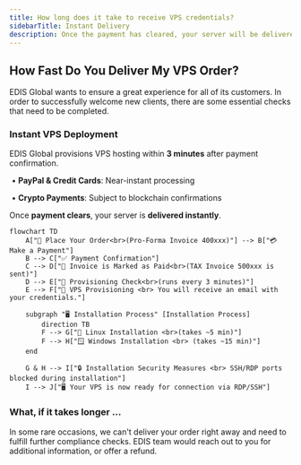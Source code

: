 ```yaml
---
title: How long does it take to receive VPS credentials?
sidebarTitle: Instant Delivery
description: Once the payment has cleared, your server will be delivered instantly.
---
```


## **How Fast Do You Deliver My VPS Order?**

EDIS Global wants to ensure a great experience for all of its customers.&#x20;
In order to successfully welcome new clients, there are some essential checks that need to be completed.

### &#xA;**Instant VPS Deployment**

EDIS Global provisions VPS hosting within **3 minutes** after payment confirmation.



​	•	**PayPal & Credit Cards**: Near-instant processing

​	•	**Crypto Payments**: Subject to blockchain confirmations



Once **payment clears**, your server is **delivered instantly**.



```mermaid
flowchart TD
    A["🛒 Place Your Order<br>(Pro-Forma Invoice 400xxx)"] --> B["💳 Make a Payment"]
    B --> C["✅ Payment Confirmation"]
    C --> D["📜 Invoice is Marked as Paid<br>(TAX Invoice 500xxx is sent)"]
    D --> E["🔄 Provisioning Check<br>(runs every 3 minutes)"]
    E --> F["🚀 VPS Provisioning <br> You will receive an email with your credentials."]

    subgraph "🖥️ Installation Process" [Installation Process]
        direction TB
        F --> G["🐧 Linux Installation <br>(takes ~5 min)"]
        F --> H["🪟 Windows Installation <br> (takes ~15 min)"]
    end

    G & H --> I["🔒 Installation Security Measures <br> SSH/RDP ports blocked during installation"]
    I --> J["🖥 Your VPS is now ready for connection via RDP/SSH"]
```





### What, if it takes longer ...

In some rare occasions, we can't deliver your order right away and need to fulfill further compliance checks. EDIS team would reach out to you for additional information, or offer a refund.